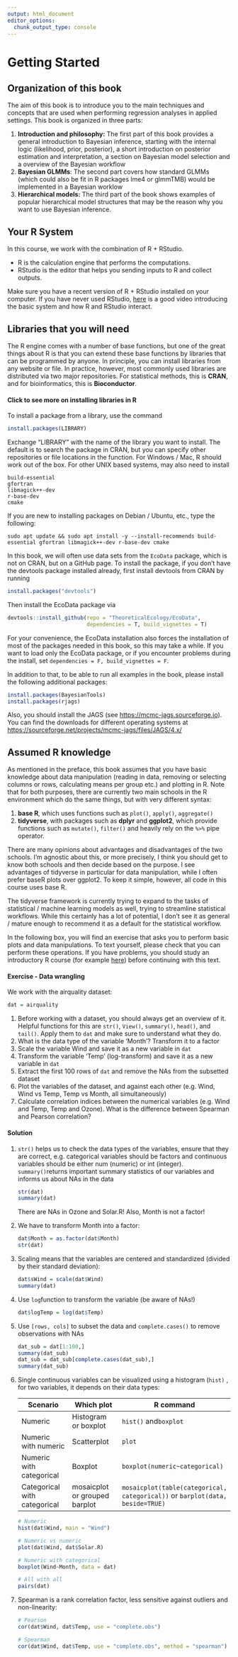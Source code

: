 ```yaml
---
output: html_document
editor_options: 
  chunk_output_type: console
---
```


# Getting Started

## Organization of this book

The aim of this book is to introduce you to the main techniques and concepts that are used when performing regression analyses in applied settings. This book is organized in three parts:

1.  **Introduction and philosophy:** The first part of this book provides a general introduction to Bayesian inference, starting with the internal logic (likelihood, prior, posterior), a short introduction on posterior estimation and interpretation, a section on Bayesian model selection and a overview of the Bayesian workflow
2.  **Bayesian GLMMs**: The second part covers how standard GLMMs (which could also be fit in R packages lme4 or glmmTMB) would be implemented in a Bayesian worklow
3.  **Hierarchical models:** The third part of the book shows examples of popular hierarchical model structures that may be the reason why you want to use Bayesian inference.

## Your R System

In this course, we work with the combination of R + RStudio.

-   R is the calculation engine that performs the computations.
-   RStudio is the editor that helps you sending inputs to R and collect outputs.

Make sure you have a recent version of R + RStudio installed on your computer. If you have never used RStudio, <a href="https://videocampus.sachsen.de/video/First-steps-with-R-and-RStudio/528e5d164219f2d07e32a51736c3f7d1" target="_blank" rel="noopener">here</a> is a good video introducing the basic system and how R and RStudio interact.

## Libraries that you will need

The R engine comes with a number of base functions, but one of the great things about R is that you can extend these base functions by libraries that can be programmed by anyone. In principle, you can install libraries from any website or file. In practice, however, most commonly used libraries are distributed via two major repositories. For statistical methods, this is **CRAN**, and for bioinformatics, this is **Bioconductor**.

::: {.callout-tip collapse="true"}
#### Click to see more on installing libraries in R

To install a package from a library, use the command

```r
install.packages(LIBRARY)
```

Exchange "LIBRARY" with the name of the library you want to install. The default is to search the package in CRAN, but you can specify other repositories or file locations in the function. For Windows / Mac, R should work out of the box. For other UNIX based systems, may also need to install

```         
build-essential
gfortran
libmagick++-dev
r-base-dev
cmake
```

If you are new to installing packages on Debian / Ubuntu, etc., type the following:

```         
sudo apt update && sudo apt install -y --install-recommends build-essential gfortran libmagick++-dev r-base-dev cmake
```
:::

In this book, we will often use data sets from the `EcoData`{.R} package, which is not on CRAN, but on a GitHub page. To install the package, if you don't have the devtools package installed already, first install devtools from CRAN by running

```r
install.packages("devtools")
```

Then install the EcoData package via

```r
devtools::install_github(repo = "TheoreticalEcology/EcoData",
                         dependencies = T, build_vignettes = T)
```

For your convenience, the EcoData installation also forces the installation of most of the packages needed in this book, so this may take a while. If you want to load only the EcoData package, or if you encounter problems during the install, set `dependencies = F, build_vignettes = F`.

In addition to that, to be able to run all examples in the book, please install the following additional packages:

```r
install.packages(BayesianTools)
install.packages(rjags)
```

Also, you should install the JAGS (see <https://mcmc-jags.sourceforge.io>). You can find the downloads for different operating systems at <https://sourceforge.net/projects/mcmc-jags/files/JAGS/4.x/>

## Assumed R knowledge

As mentioned in the preface, this book assumes that you have basic knowledge about data manipulation (reading in data, removing or selecting columns or rows, calculating means per group etc.) and plotting in R. Note that for both purposes, there are currently two main schools in the R environment which do the same things, but with very different syntax:

1.  **base R**, which uses functions such as `plot()`, `apply()`, `aggregate()`
2.  **tidyverse**, with packages such as **dplyr** and **ggplot2**, which provide functions such as `mutate()`, `filter()` and heavily rely on the `%>%` pipe operator.

There are many opinions about advantages and disadvantages of the two schools. I'm agnostic about this, or more precisely, I think you should get to know both schools and then decide based on the purpose. I see advantages of tidyverse in particular for data manipulation, while I often prefer baseR plots over ggplot2. To keep it simple, however, all code in this course uses base R.

::: callout-note
The tidyverse framework is currently trying to expand to the tasks of statistical / machine learning models as well, trying to streamline statistical workflows. While this certainly has a lot of potential, I don't see it as general / mature enough to recommend it as a default for the statistical workflow.
:::

In the following box, you will find an exercise that asks you to perform basic plots and data manipulations. To text yourself, please check that you can perform these operations. If you have problems, you should study an introductory R course (for example [here](https://theoreticalecology.github.io/DataScienceInR/)) before continuing with this text.

::: {.callout-caution icon="false"}
#### Exercise - Data wrangling

We work with the airquality dataset:

```r
dat = airquality
```

1.  Before working with a dataset, you should always get an overview of it. Helpful functions for this are `str()`, `View()`, `summary()`, `head()`, and `tail()`. Apply them to `dat` and make sure to understand what they do.
2.  What is the data type of the variable 'Month'? Transform it to a factor
3.  Scale the variable Wind and save it as a new variable in `dat`
4.  Transform the variable 'Temp' (log-transform) and save it as a new variable in `dat`
5.  Extract the first 100 rows of `dat` and remove the NAs from the subsetted dataset
6.  Plot the variables of the dataset, and against each other (e.g. Wind, Wind vs Temp, Temp vs Month, all simultaneously)
7.  Calculate correlation indices between the numerical variables (e.g. Wind and Temp, Temp and Ozone). What is the difference between Spearman and Pearson correlation?
:::

::: {.callout-tip collapse="true" appearance="minimal" icon="false"}
#### Solution

1.  `str()` helps us to check the data types of the variables, ensure that they are correct, e.g. categorical variables should be factors and continuous variables should be either num (numeric) or int (integer). `summary()`returns important summary statistics of our variables and informs us about NAs in the data

    ```r
    str(dat)
    summary(dat)
    ```

    There are NAs in Ozone and Solar.R! Also, Month is not a factor!

2.  We have to transform Month into a factor:

    ```r
    dat$Month = as.factor(dat$Month)
    str(dat)
    ```

3.  Scaling means that the variables are centered and standardized (divided by their standard deviation):

    ```r
    dat$sWind = scale(dat$Wind)
    summary(dat)
    ```

4.  Use `log`function to transform the variable (be aware of NAs!)

    ```r
    dat$logTemp = log(dat$Temp)
    ```

5.  Use `[rows, cols]` to subset the data and `complete.cases()` to remove observations with NAs

    ```r
    dat_sub = dat[1:100,]
    summary(dat_sub)
    dat_sub = dat_sub[complete.cases(dat_sub),]
    summary(dat_sub)
    ```

6.  Single continuous variables can be visualized using a histogram (`hist)` , for two variables, it depends on their data types:

    | Scenario                     | Which plot                    | R command                                                                            |
    |-------------------|-------------------|-----------------------------------|
    | Numeric                      | Histogram or boxplot          | `hist()` and`boxplot`                                                                |
    | Numeric with numeric         | Scatterplot                   | `plot`                                                                               |
    | Numeric with categorical     | Boxplot                       | `boxplot(numeric~categorical)`                                                       |
    | Categorical with categorical | mosaicplot or grouped barplot | `mosaicplot(table(categorical, categorical))` or `barplot(data,        beside=TRUE)` |

    ```r
    # Numeric
    hist(dat$Wind, main = "Wind")

    # Numeric vs numeric
    plot(dat$Wind, dat$Solar.R)

    # Numeric with categorical
    boxplot(Wind~Month, data = dat)

    # All with all
    pairs(dat)
    ```

7.  Spearman is a rank correlation factor, less sensitive against outliers and non-linearity:

    ```r
    # Pearson
    cor(dat$Wind, dat$Temp, use = "complete.obs")

    # Spearman
    cor(dat$Wind, dat$Temp, use = "complete.obs", method = "spearman")
    ```
:::

